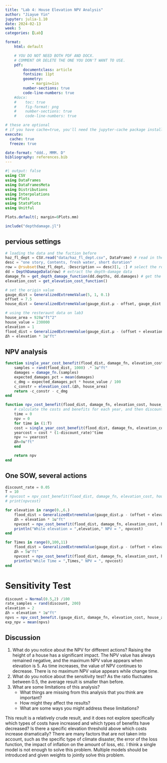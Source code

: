 ```yaml
---
title: "Lab 4: House Elevation NPV Analysis"
author: "Jiayue Yin"
jupyter: julia-1.10
date: 2024-02-13
week: 5
categories: [Lab]

format: 
    html: default

    # YOU DO NOT NEED BOTH PDF AND DOCX.
    # COMMENT OR DELETE THE ONE YOU DON'T WANT TO USE.
    pdf:
        documentclass: article
        fontsize: 11pt
        geometry:
            - margin=1in  
        number-sections: true
        code-line-numbers: true
    #docx: 
    #    toc: true
    #    fig-format: png
    #    number-sections: true
    #    code-line-numbers: true

# these are optional
# if you have cache=true, you'll need the jupyter-cache package installed
execute: 
  cache: true
  freeze: true

date-format: "ddd., MMM. D"
bibliography: references.bib
---
```


```julia
#| output: false
using CSV
using DataFrames
using DataFramesMeta
using Distributions
using Interpolations
using Plots
using StatsPlots
using Unitful

Plots.default(; margin=6Plots.mm)

include("depthdamage.jl")
```

## pervious settings

```julia
# loading the data and the fuction before
haz_fl_dept = CSV.read("data/haz_fl_dept.csv", DataFrame) # read in the file
desc = "one story, Contents, fresh water, short duration"
row = @rsubset(haz_fl_dept, :Description == desc)[1, :] # select the row I want
dd = DepthDamageData(row) # extract the depth-damage data
damage_fn = get_depth_damage_function(dd.depths, dd.damages) # get the depth-damage function
elevation_cost = get_elevation_cost_function()
```

```julia
# set the origin value 
gauge_dist = GeneralizedExtremeValue(5, 1, 0.1) 
offset = 7.5 
house_dist = GeneralizedExtremeValue(gauge_dist.μ - offset, gauge_dist.σ, gauge_dist.ξ)
```


```julia
# using the resteraunt data on lab3 
house_area = 928u"ft^2" 
house_value = 230000
elevation = 1
flood_dist = GeneralizedExtremeValue(gauge_dist.μ - (offset + elevation), gauge_dist.σ, gauge_dist.ξ)
Δh = elevation * 1u"ft"
```

## NPV analysis

```julia
function single_year_cost_benefit(flood_dist, damage_fn, elevation_cost, house_area, house_value, Δh)   
    samples = rand(flood_dist, 1000) .* 1u"ft"
    damages = damage_fn.(samples)
    expected_damages_pct = mean(damages)
    c_dmg = expected_damages_pct * house_value / 100
    c_constr = elevation_cost.(Δh, house_area)
    return -c_constr - c_dmg
end
```

```julia
function npv_cost_benefit(flood_dist, damage_fn, elevation_cost, house_area, house_value, Δh, T, discount_rate)
    # calculate the costs and benefits for each year, and then discount
    time = 0
    npv = 0
    for time in (1:T)
    cost = single_year_cost_benefit(flood_dist, damage_fn, elevation_cost, house_area, house_value, Δh)
    yearcost = cost * (1-discount_rate)^time
    npv += yearcost
    Δh=0u"ft"
    end

    return npv
end
```

## One SOW, several actions
```julia
discount_rate = 0.05
T = 10
# npvcost = npv_cost_benefit(flood_dist, damage_fn, elevation_cost, house_area, house_value, Δh, T, discount_rate)
# print(npvcost)

for elevation in range(0.,6.)
    flood_dist = GeneralizedExtremeValue(gauge_dist.μ - (offset + elevation), gauge_dist.σ, gauge_dist.ξ)
    Δh = elevation * 1u"ft"
    npvcost = npv_cost_benefit(flood_dist, damage_fn, elevation_cost, house_area, house_value, Δh, T, discount_rate)
    println("While elevation = ",elevation," NPV = ", npvcost)
end

for Times in range(0,100,11)
    flood_dist = GeneralizedExtremeValue(gauge_dist.μ - (offset + elevation), gauge_dist.σ, gauge_dist.ξ)
    Δh = 5u"ft"
    npvcost = npv_cost_benefit(flood_dist, damage_fn, elevation_cost, house_area, house_value, Δh, Times, discount_rate)
    println("While Time = ",Times," NPV = ", npvcost)
end
```

# Sensitivity Test
```julia
discount = Normal(0.5,2) /100
rate_samples = rand(discount, 200)
elevation = 2
Δh = elevation * 1u"ft"
npvs = npv_cost_benefit.(gauge_dist, damage_fn, elevation_cost, house_area, house_value, Δh, T, rate_samples)
exp_npv = mean(npvs)
```

## Discussion

1. What do you notice about the NPV for different actions?
    Raising the height of a house has a significant impact. The NPV value has always remained negative, and the maximum NPV value appears when elevation is 5. As time increases, the value of NPV continues to decrease. There is no maximum NPV value appears while change time.  
1. What do you notice about the sensitivity test?
    As the ratio fluctuates between 0.5, the average result is smaller than before.
1. What are some limitations of this analysis?
    - What things are missing from this analysis that you think are important?
    - How might they affect the results?
    - What are some ways you might address these limitations?

This result is a relatively crude result, and it does not explore specifically which types of costs have increased and which types of benefits have decreased? Is there a specific elevation threshold above which costs increase dramatically?
There are many factors that are not taken into account, such as the specific type of climate disaster, the error of the loss function, the impact of inflation on the amount of loss, etc.
I think a single model is not enough to solve this problem. Multiple models should be introduced and given weights to jointly solve this problem.
